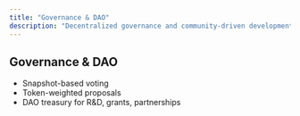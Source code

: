 ```yaml
---
title: "Governance & DAO"
description: "Decentralized governance and community-driven development"
---
```


## Governance & DAO

- Snapshot-based voting
- Token-weighted proposals
- DAO treasury for R&D, grants, partnerships